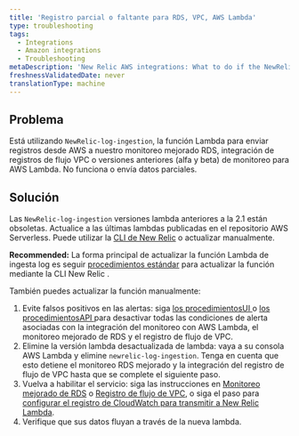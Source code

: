 ```yaml
---
title: 'Registro parcial o faltante para RDS, VPC, AWS Lambda'
type: troubleshooting
tags:
  - Integrations
  - Amazon integrations
  - Troubleshooting
metaDescription: 'New Relic AWS integrations: What to do if the NewRelic-log-ingestion lambda function for pushing logs is not working or only sends partial data.'
freshnessValidatedDate: never
translationType: machine
---
```


## Problema

Está utilizando `NewRelic-log-ingestion`, la función Lambda para enviar registros desde AWS a nuestro monitoreo mejorado RDS, integración de registros de flujo VPC o versiones anteriores (alfa y beta) de monitoreo para AWS Lambda. No funciona o envía datos parciales.

## Solución

Las `NewRelic-log-ingestion` versiones lambda anteriores a la 2.1 están obsoletas. Actualice a las últimas lambdas publicadas en el repositorio AWS Serverless. Puede utilizar la [CLI de New Relic](https://developer.newrelic.com/build-tools/new-relic-one-applications/cli) o actualizar manualmente.

<DNT>**Recommended:**</DNT> La forma principal de actualizar la función Lambda de ingesta log es seguir [procedimientos estándar](/docs/serverless-function-monitoring/aws-lambda-monitoring/get-started/update-lambda-monitoring) para actualizar la función mediante la CLI New Relic .

También puedes actualizar la función manualmente:

1. Evite falsos positivos en las alertas: siga [los procedimientosUI ](/docs/alerts/new-relic-alerts/configuring-alert-policies/update-or-disable-policies-conditions#condition-on-off)o [los procedimientosAPI ](/alerts/rest-api-alerts/new-relic-alerts-rest-api/disable-enable-alerts-conditions-using-api)para desactivar todas las condiciones de alerta asociadas con la integración del monitoreo con AWS Lambda, el monitoreo mejorado de RDS y el registro de flujo de VPC.
2. Elimine la versión lambda desactualizada de lambda: vaya a su consola AWS Lambda y elimine `newrelic-log-ingestion`. Tenga en cuenta que esto detiene el monitoreo RDS mejorado y la integración del registro de flujo de VPC hasta que se complete el siguiente paso.
3. Vuelva a habilitar el servicio: siga las instrucciones en [Monitoreo mejorado de RDS](/docs/integrations/amazon-integrations/aws-integrations-list/aws-rds-enhanced-monitoring-integration#activate) o [Registro de flujo de VPC](/docs/integrations/amazon-integrations/aws-integrations-list/aws-vpc-flow-logs-monitoring-integration#enable), o siga el paso para [configurar el registro de CloudWatch para transmitir a New Relic Lambda](/docs/serverless-function-monitoring/aws-lambda-monitoring/get-started/enable-new-relic-monitoring-aws-lambda#stream-logs).
4. Verifique que sus datos fluyan a través de la nueva lambda.